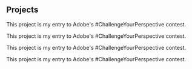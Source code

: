 ## Projects

<ProjectCard title="Eastpack" link="https://www.behance.net/gallery/58937147/Freiheit" 
bg="linear-gradient(to right, #D4145A 0%, #FBB03B 100%)">
This project is my entry to Adobe's #ChallengeYourPerspective contest.
</ProjectCard>

<ProjectCard title="The Drug Detection Agency" link="https://www.behance.net/gallery/58937147/Freiheit" 
bg="linear-gradient(to right, #662d8c 0%, #ed1e79 100%)">
This project is my entry to Adobe's #ChallengeYourPerspective contest.
</ProjectCard>

<ProjectCard title="Spot Rewards" link="https://www.behance.net/gallery/58937147/Freiheit" 
bg="linear-gradient(to right,  rgb(0, 146, 69) 0%, rgb(252, 238, 33) 100%)">
This project is my entry to Adobe's #ChallengeYourPerspective contest.
</ProjectCard>

<ProjectCard title="Assurex Global Community" link="https://www.behance.net/gallery/58937147/Freiheit" 
bg="linear-gradient(to right, rgb(213, 133, 255) 0%, rgb(0, 255, 238) 100%)">
This project is my entry to Adobe's #ChallengeYourPerspective contest.
</ProjectCard>